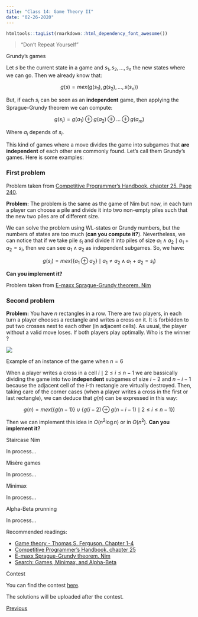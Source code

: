 ```yaml
---
title: "Class 14: Game Theory II"
date: "02-26-2020"
---
```


```r
htmltools::tagList(rmarkdown::html_dependency_font_awesome())
```

> "Don’t Repeat Yourself"

<div class="topic">Grundy's games</div>

Let $s$ be the current state in a game and $s_1, s_2, \dots, s_n$ the new states where we can go. Then we
already know that:

$$g(s) = mex(g(s_1), g(s_2), \dots, s(s_n))$$

But, if each $s_i$ can be seen as an **independent** game, then applying the
Sprague-Grundy theorem we can compute:

$$g(s_i) = g(a_1) \oplus g(a_2) \oplus \dots \oplus g(a_m)$$

Where $a_i$ depends of $s_i$.

This kind of games where a move divides the game into subgames that **are
independent** of each other are commonly found. Let's call them Grundy's games.
Here is some examples:

### First problem

Problem taken from [Competitive Programmer's Handbook, chapter 25. Page 240](https://jadi.net/wp-content/uploads/2017/07/competetive-programmers-handbook.pdf).

**Problem:** The problem is the same as the game of Nim but now, in each turn
a player can choose a pile and divide it into two non-empty piles such that the
new two piles are of different size.

We can solve the problem using WL-states or Grundy numbers, but the numbers of
states are too much (**can you compute it?**). Nevertheless, we can notice that if
we take pile $s_i$ and divide it into piles of size $a_1 \land a_2 \mid a_1
+ a_2 = s_i$, then we can see $a_1 \land a_2$ as independent subgames. So, we
  have:

$$g(s_i) = mex(\{a_1 \oplus a_2\} \mid a_1 \not = a_2 \land a_1 + a_2 = s_i)$$

**Can you implement it?**

Problem taken from [E-maxx Sprague-Grundy theorem. Nim](https://cp-algorithms.com/game_theory/sprague-grundy-nim.html#toc-tgt-9)

### Second problem

**Problem:** You have $n$ rectangles in a row. There are two players, in each
turn a player chooses a rectangle and writes a cross on it. It is forbidden to
put two crosses next to each other (in adjacent cells). As usual, the player
without a valid move loses. If both players play optimally. Who is the winner ?

<div class="row text-center">
![](./images/class-14/cross.png)

Example of an instance of the game when $n = 6$
</div>

When a player writes a cross in a cell $i \mid 2 \leq i \leq n - 1$ we are
bassically dividing the game into two **independent** subgames of size $i - 2$
and $n - i - 1$ because the adjacent cell of the $i$-th rectangle are virtually
destroyed. Then, taking care of the corner cases (when a player writes a cross
in the first or last rectangle), we can deduce that $g(n)$ can be expressed in
this way:

$$g(n) = mex(\{g(n - 1)\} \cup \{g(i - 2) \oplus g(n - i - 1) \mid 2 \leq
i \leq n - 1 \})$$

Then we can implement this idea in $O(n^2 \log n)$ or in $O(n^2)$. **Can you
implement it?**

<div class="topic">Staircase Nim</div>

In process...

<div class="topic">Misère games</div>

In process...

<div class="topic">Minimax</div>

In process...

<div class="topic">Alpha-Beta prunning</div>

In process...

Recommended readings:

- [Game theory - Thomas S. Ferguson. Chapter 1-4](https://www.math.ucla.edu/~tom/Game_Theory/comb.pdf)
* [Competitive Programmer's Handbook, chapter 25](https://jadi.net/wp-content/uploads/2017/07/competetive-programmers-handbook.pdf)
* [E-maxx Sprague-Grundy theorem. Nim](https://cp-algorithms.com/game_theory/sprague-grundy-nim.html)
* [Search: Games, Minimax, and Alpha-Beta](https://youtu.be/STjW3eH0Cik)

<div class="topic" id="contest">Contest</div>

You can find the contest [here](https://vjudge.net/contest/359163).

The solutions will be uploaded after the contest.

<p style="float: none; clear: both;"></p>

<!--
<div style="float: right;" class="pt-3">
  <a class="continue-link" href="./class-11.html" 
     data-toggle="tooltip" title="Divide and Conquer I">
  Next
  </a>
</div>
-->

<div class="pt-3">
  <a class="continue-link" href="./class-12.html"
     data-toggle="tooltip" title="Game Theory I">
  Previous
  </a>
</div>

<script>
  $('#all-classes').collapse('show');
  $('#class-14').addClass('active');
  const cur_class = document.getElementById('class-14');
  cur_class.scrollIntoView({
    behavior: 'smooth',
    block: 'center'
  });
</script>
